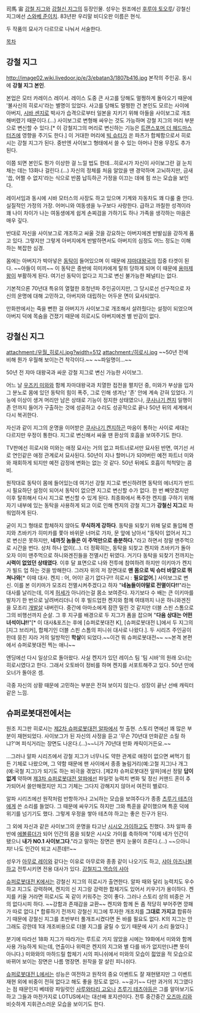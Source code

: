 司馬 宙
[[강철 지그]]와 [[강철신 지그]]의 등장인물. 성우는 원조에선 [[후루야 토오루]]/ 강철신 지그에선 [[스와베 준이치]]. 83년판 우리말 비디오판 이름은 현식.

두 작품의 묘사가 다르므로 나눠서 서술한다.

[[목차]]
== 강철 지그 ==
http://image02.wiki.livedoor.jp/e/3/ebatan3/1807b416.jpg
본작의 주인공. 동시에 '''강철 지그 본인'''.

본업은 모터 카레이스 레이서. 레이스 도중 큰 사고를 당해도 멀쩡하게 돌아오기 때문에 '불사신의 히로시'라는 별명이 있었다. 
사고를 당해도 멀쩡한 건 본인도 모르는 사이에 아버지, [[시바 센지로]] 박사가  습격으로부터 일본을 지키기 위해 아들을 사이보그로 개조해버렸기 때문이다.(...) 
사이보그로 변형해 싸우는 것도 가능하며 강철 지그의 머리 부분으로 변신할 수 있다.[* 이 강철지그의 머리로 변신하는 기능은 [[트랜스포머 더 헤드마스터즈]]에 영향을 주기도 한다.] 이 거대한 머리에 [[빅 슈터]]가 쏜 파츠가 합체함으로서 히로시는 강철 지그가 된다. 중반엔 사이보그 형태에서 쓸 수 있는 아머나 전용 무장도 추가된다.

이쯤 되면 본인도 뭔가 이상한 걸 느낄 법도 한데...히로시가 자신이 사이보그란 걸 눈치채는 데는 13화나 걸린다.(...) 자신의 정체를 처음 알았을 땐 경악하며 고뇌하지만, 금새 '씁, 어쩔 수 없지'라는 식으로 반쯤 납득하곤 가정을 이끄는 데에 힘 쓰는 모습을 보인다.

레이서임과 동시에 시바 모터스의 사장도 하고 있으며 기계와 자동차도 꽤 다룰 줄 안다. 실질적인 가정의 가장. 어머니와 여동생을 누구보다 사랑한다. 급하고 까칠한 성격이라 꽤 나이 차이가 나는 여동생에게 쉽게 손찌검을 가하기도 하나 가족을 생각하는 마음은 매우 깊다.

반대로 자신을 사이보그로 개조하고 싸울 것을 강요하는 아버지에겐 반발심을 강하게 품고 있다. 그렇지만 그렇게 아버지에게 반발하면서도 아버지의 심정도 어느 정도는 이해하는 복잡한 심경.

몸에는 아버지가 박아넣은 [[동탁]]이 들어있으며 이 때문에 [[쟈마대왕국]]의 집중 타겟이 된다. ~~아들이 미끼~~ 이 동탁은 중반에 히미카에게 탈취 당하게 되며 이 때문에 [[용마제왕]]이 부활하게 된다. 여기선 동탁이 없다고 지그로 변신 불가능한 페널티는 없다.

기본적으론 70년대 특유의 열혈한 호청년파 주인공이지만, 그 당시로선 선구적으로 자신의 운명에 대해 고민하고, 아버지와 대립하는 어두운 면이 묘사되었다.

만화판에서는 죽을 뻔한 걸 아버지가 사이보그로 개조해서 살려줬다는 설정이 되었으며 아버지 덕에 목숨을 건졌기 때문에 히로시도 아버지에겐 별 반감이 없다.

== 강철신 지그 ==
attachment:/우월_히로시.jpg?width=512
attachment:/히로시.jpg
~~50년 전에 비해 뭔가 우월해 보이는건 착각이다.~~
~~파일명이...~~

50년 전 쟈마 대왕국과 싸운 강철 지그로 변신 가능한 사이보그.

어느 날 [[우즈키 미와]]와 함께 자마대왕국과 치열한 접전을 펼치던 중, 미와가 부상을 입자 그 분노로 몸에 있던 동탁의 힘이 폭주, 그로 인해 생겨난 '존' 안에 계속 갇혀 있었다. 기능에 이상이 생겨 머리만 남은 상태로 기능이 정지한 상태였으나, [[쿠사나기 켄지]] 일행이 존 안까지 들어가 구출하는 것에 성공하고 수리도 성공적으로 끝나 50년 뒤의 세계에서 다시 복귀한다.

자신과 같이 지그의 운명을 이어받은 [[쿠사나기 켄지]]하곤 마음이 통하는 사이로 세대는 다르지만 우정이 통한다. 지그로 변신해서 싸울 땐 환상의 호흡을 보여주기도 한다.

TV판에선 히로시와 미와는 애정 묘사는 거의 없고 파트너로서만 묘사된 반면, 여기선 서로 연인같은 애정 관계로서 묘사된다. 50년이 지나 할머니가 되어버린 예전 파트너 미와와 재회하게 되지만 예전 감정에 변화는 없는 것 같다. 50년 뒤에도 호흡이 척척맞는 콤비.

원작대로 동탁이 몸에 들어있는데 여기선 강철 지그로 변신하려면 동탁의 에너지가 반드시 필요하단 설정이 되어서 동탁이 없으면 지그로 변신할 수가 없다. 한 번 빼앗겼지만 이후 탈취해서 다시 지그로 변신할 수 있게 된다. 최종화에서 폭주한 켄지를 구하기 위해 자기 내부에 있는 동탁을 사용하게 되고 이로 인해 켄지의 강철 지그가 '''강철신 지그'''로 파워업하게 된다.

굳이 지그 형태로 합체하지 않아도 '''무식하게 강하다'''. 동탁을 되찾기 위해 달로 돌입해 켄지와 츠바키가 히미카를 쫓아 바위문 너머로 가자, 문 앞에 남아서 "동탁이 없어서 지그로 변신은 못하지만, '''네까짓 놈들은 이 주먹만으로 충분하다.'''"라고 하면서 정말 맨주먹으로 시간을 번다. 상처 하나 없이(...). 더 정확히는, 동탁을 되찾고 켄지와 츠바키가 돌아오자 이미 맨주먹으로 하니와겐진들을 전멸시킨 뒤였다. 거기다 동탁을 되찾기 전까지는 '''시력이 없었던 상태였다'''.
이후 달 표면으로 나와 전투에 참여하려 하지만 이키마가 켄지가 빌드 업 하는 것을 방해한다. 그러자 위의 저 장면대로 '''맨 몸으로 빅 슈터 바깥으로 뛰쳐나와'''[* 이때 대사. 켄지 : 어, 어이! 공기 없다구!! 히로시 : '''필요없어.'''] 사이보그로 변신. 이를 본 이키마가 모조리 전멸시켜주겠다고 하자 "'''네놈들이야말로 전멸이다!!'''"라는 대사를 날리는데, 이게 [[허세]]가 아니라는걸 몸소 보여준다. 자기보다 수 배는 큰 이키마를 발차기 한 번으로 날려버리더니 이 후 빌드업한 켄지와 함께 여태까지 나온 하니와겐진을 모조리 [[개발살]] 내버린다. 중간에 아마소에게 잠깐 밀린 것 같지만 더블 스핀 스톰으로 그의 비행선까지 순살. 그 후 지구를 배경으로 두 지그가 폼을 잡으며 "'''다음 상대는 어떤 녀석이냐!!'''"[* 이 대사&포즈는 후에 [슈퍼로봇대전 K], [슈퍼로봇대전 L]에서 두 지그의 [지그 브리커], 합체기인 더블 스핀 스톰의 피니쉬 대사로 나왔다.]. 두 시리즈 주인공이 한데 뭉친 지라 거의 일방적인 '''학살'''이 되었다.~~이건 뭐 슈퍼로봇대전~~ ~~본격 본편에서 슈퍼로봇대전 찍는 애니~~

엔딩에선 다시 일상으로 돌아왔다. 사실 켄지가 있던 레이스 팀  '팀 시바'의 원래 오너는 히로시였다고 한다. 그래서 오토바이 정비를 하며 켄지를 서포트해주고 있다. 50년 만에 오너가 돌아온 셈.

극중 자신의 상황 때문에 고민하는 부분은 전혀 보이지 않는다. 성장이 끝난 선배 캐릭터 같은 느낌.

== 슈퍼로봇대전에서는 ==
원조 지그판 히로시는 [[제2차 슈퍼로봇대전 알파]]에서 첫 출현. 스토리 면에선 꽤 많은 부분이 재현되었다.
사이보그가 된 자신의 사정을 듣고 '무슨 70년대 만화같은 소릴 하냐?'며 피식거리는 장면도 나온다.(...)~~니가 70년대 만화 캐릭이거든요.~~

...그러나 알파 시리즈에서 강철 지그가 너무나도 약한 관계로 애정이 없으면 써먹기 힘든 기체로 나왔으며, 그 약함 때문에 팬 사이에서 종종 놀림거리(예:고철 지그)나 개그(예:국철 지그)가 되기도 하는 비극을 겪었다. [제2차 슈퍼로봇대전 알파]에선 정말 '''답이 없게''' 약하며 [[제3차 슈퍼로봇대전 알파]]에선 파일럿 능력치 변화 및 정신 커맨드 혼이 추가되어서 쓸만해졌지만 지그 기체는 그다지 강해지지 않아서 여전히 별로다.

알파 시리즈에선 원작처럼 반항하거나 고뇌하는 모습을 보여주다가 종종 [[츠루기 테츠야]]에게 쓴 소리를 들었다. 그 때문에 싸우기도 하지만 그와 특훈을 같이했으며 특훈 덕에 위기를 넘기기도 했다. 그렇게 우정을 쌓아 테츠야 하고는 좋은 친구가 된다.

그 외에 자신과 같은 사이보그의 운명을 타고난 [[시시오 가이]]하고도 친했다. 3차 알파 중반에 [[에볼류더]]가 되어 인간의 몸을 되찾은 시시오 가이를 축하하며 "이제 네가 인간이 됐으니 '''내가 NO.1 사이보그다'''."라고 말하는 장면은 왠지 눈물이 흐른다.(...) ~~으아니 챠! 나도 인간이 되고 시픈데!!~~

성우가 [[아무로 레이]]와 같다는 이유로 아무로와 종종 같이 나오기도 하고, [[샤아 아즈나블]]하고 전투시키면 전용 대사가 있다. [http://youtu.be/XZESnvSdZ4c 강철지그 역습의 샤아]

[[슈퍼로봇대전 K]]에서는 강철신 지그의 히로시가 출연한다. 알파 때와 달리 능력치도 우수하고 지그도 강력하며, 켄지의 신 지그랑 강력한 합체기도 있어서 키우기가 용이하다. 켄지를 키울 거라면 히로시도 꼭 같이 키워주는 것이 좋다. 그러나 스토리 상의 비중은 거의 없다시피 하다. ~~강함과 존재감을 교환~~ 켄지와 함께 돈 좀 적당히 부어주면 깡패가 따로 없다.[* 합류하기 전까지 강철신 지그에 투자한 개조치를 '''그대로 가지고''' 합류하기 때문에 강철신 지그를 초반부터 풀개조시켰다면 돈 바를 필요도 없다. K의 지그는 안그래도 강한데 1대 개조비용으로 더블 지그를 굴릴 수 있기 때문에 사기 소리 들었다.]

분기에 따라선 18화 지그가 따라가는 루트로 가지 않았을 시에는 19화에서 미와와 함께 사용 가능하게 되는데, 연출이나 위력은 켄지의 지그와 별 다를 바가 없지만(나쁜 뜻이 아니다.) 미와와의 마하드릴 합체기 시의 피니쉬에서 미와의 모습이 젋었을 적 모습으로 바뀌어 보이는 장면은 나름 명장면. 원작을 잘 살린 피니쉬다.

[[슈퍼로봇대전 L]]에서는 성능은 여전하고 원작의 중요 이벤트도 잘 재현됐지만 그 이벤트 재현 외에 비중이 전혀 없다고 해도 좋을 정도로 없다. ~~공기~~ 다만 과거의 지그였다는 점 때문인지 베테랑 파일럿인 [[사루와타리 고오]]나 [[츠루기 테츠야]]등은 그를 알아보기도 하고 그들과 마찬가지로 LOTUS에서는 대선배 포지션이다. 전투 중간중간 [[오즈마 리]]와 비슷하게 지휘관스러운 모습을 보이기도 한다.
